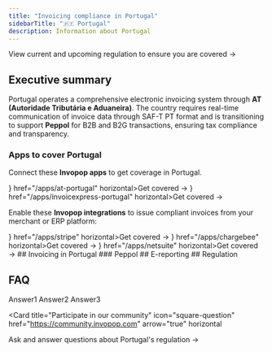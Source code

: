 ```yaml
---
title: "Invoicing compliance in Portugal"
sidebarTitle: "🇵🇹 Portugal"
description: Information about Portugal
---
```



<Card title="Portugal's invoicing e-regulation timeline" size="20" icon="timeline" href="portugal-timeline" horizontal>
  View current and upcoming regulation to ensure you are covered →
</Card>

## Executive summary

Portugal operates a comprehensive electronic invoicing system through **AT (Autoridade Tributária e Aduaneira)**. The country requires real-time communication of invoice data through SAF-T PT format and is transitioning to support **Peppol** for B2B and B2G transactions, ensuring tax compliance and transparency.

### Apps to cover Portugal

Connect these **Invopop apps** to get coverage in Portugal.

<Columns cols="2">
  <Card title="AT Portugal" size="20" icon={ <AtIcon size={24} /> } href="/apps/at-portugal" horizontal>Get covered →</Card>
  <Card title="InvoiceXpress Portugal" size="20" icon={ <InvoicexpressIcon size={24} /> } href="/apps/invoicexpress-portugal" horizontal>Get covered →</Card>
</Columns>

Enable these **Invopop integrations** to issue compliant invoices from your merchant or ERP platform:

<Columns cols="2">
  <Card  title="Stripe" size="20" icon={ <StripeIcon size={24} /> } href="/apps/stripe"  horizontal>Get covered →</Card>
  <Card  title="ChargeBee" size="20" icon={ <ChargebeeIcon size={24} /> } href="/apps/chargebee"  horizontal>Get covered →</Card>
  <Card  title="Netsuite" size="20" icon={ <NetsuiteIcon size={24} /> } href="/apps/netsuite"  horizontal>Get covered →</Card>
</Columns>
## Invoicing in Portugal
### Peppol
## E-reporting
## Regulation

## FAQ

<AccordionGroup>
  <Accordion title="Question1">
    Answer1
  </Accordion>
  <Accordion title="Question2">
    Answer2
  </Accordion>
  <Accordion title="Question3">
    Answer3
  </Accordion>
</AccordionGroup>

<Card title="Participate in our community"
  icon="square-question"
  href="https://community.invopop.com"
  arrow="true"
  horizontal
>
  Ask and answer questions about Portugal's regulation →
</Card>
